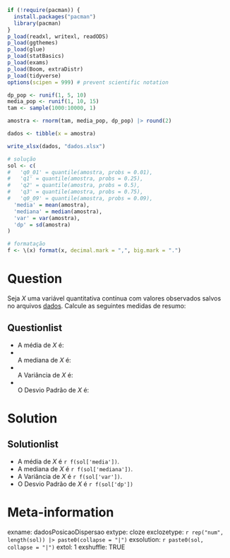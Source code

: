 ```{r dados, include=FALSE, message=FALSE} 
if (!require(pacman)) {
  install.packages("pacman")
  library(pacman)
}
p_load(readxl, writexl, readODS)
p_load(ggthemes)
p_load(glue)
p_load(statBasics)
p_load(exams)
p_load(Boom, extraDistr)
p_load(tidyverse)
options(scipen = 999) # prevent scientific notation

dp_pop <- runif(1, 5, 10)
media_pop <- runif(1, 10, 15)
tam <- sample(1000:10000, 1)

amostra <- rnorm(tam, media_pop, dp_pop) |> round(2)

dados <- tibble(x = amostra)

write_xlsx(dados, "dados.xlsx")

# solução
sol <- c(
#   'q0_01' = quantile(amostra, probs = 0.01),
#   'q1' = quantile(amostra, probs = 0.25),
#   'q2' = quantile(amostra, probs = 0.5),
#   'q3' = quantile(amostra, probs = 0.75),
#   'q0_09' = quantile(amostra, probs = 0.09),
  'media' = mean(amostra),
  'mediana' = median(amostra),
  'var' = var(amostra),
  'dp' = sd(amostra)
)

# formatação
f <- \(x) format(x, decimal.mark = ",", big.mark = ".")
```

Question
========
Seja _X_ uma variável quantitativa contínua com valores observados salvos no arquivos [dados](dados.xlsx). Calcule as seguintes medidas de resumo:

Questionlist
------------

* A média de _X_ é: 
* <br>A mediana de _X_ é: 
* <br>A Variância de _X_ é:
* <br>O Desvio Padrão de _X_ é:

Solution
========
Solutionlist
------------

* A média de _X_ é `r f(sol['media'])`.
* A mediana de _X_ é `r f(sol['mediana'])`. 
* A Variância de _X_ é `r f(sol['var'])`.
* O Desvio Padrão de _X_ é `r f(sol['dp'])`

Meta-information
================
exname: dadosPosicaoDispersao
extype: cloze
exclozetype: `r rep("num", length(sol)) |> paste0(collapse = "|")`
exsolution: `r paste0(sol, collapse = "|")`
extol: 1
exshuffle: TRUE